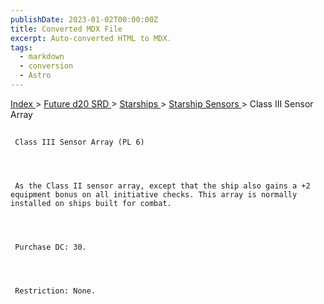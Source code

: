 ```yaml
---
publishDate: 2023-01-02T00:00:00Z
title: Converted MDX File
excerpt: Auto-converted HTML to MDX.
tags:
  - markdown
  - conversion
  - Astro
---
```


[
Index
](-index) >
[
Future d20 SRD
](future-d20-srd-index) >
[
Starships
](future-d20-srd-starships-index) >
[
Starship Sensors
](future-d20-srd-starships-starship-sensors-index) > Class III Sensor Array

##

     Class III Sensor Array (PL 6)




     As the Class II sensor array, except that the ship also gains a +2 equipment bonus on all initiative checks. This array is normally installed on ships built for combat.




     Purchase DC: 30.




     Restriction: None.
